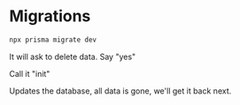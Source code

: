 # Migrations

```sh
npx prisma migrate dev
```

It will ask to delete data. Say "yes"

Call it "init"

Updates the database, all data is gone, we'll get it back next.
